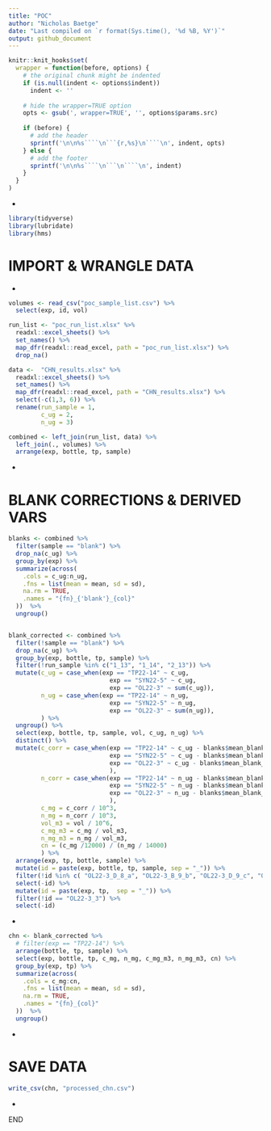 ```yaml
---
title: "POC"
author: "Nicholas Baetge"
date: "Last compiled on `r format(Sys.time(), '%d %B, %Y')`"
output: github_document
---
```


```r
knitr::knit_hooks$set(
  wrapper = function(before, options) {
    # the original chunk might be indented
    if (is.null(indent <- options$indent))
      indent <- ''
    
    # hide the wrapper=TRUE option
    opts <- gsub(', wrapper=TRUE', '', options$params.src)
    
    if (before) {
      # add the header
      sprintf('\n\n%s````\n```{r,%s}\n````\n', indent, opts)
    } else {
      # add the footer
      sprintf('\n\n%s````\n```\n````\n', indent)
    }
  }
)
```

- 

```r
library(tidyverse)
library(lubridate)
library(hms)
```

#############

# IMPORT & WRANGLE DATA

############## 

- 

```r
volumes <- read_csv("poc_sample_list.csv") %>% 
  select(exp, id, vol)

run_list <- "poc_run_list.xlsx" %>% 
  readxl::excel_sheets() %>% 
  set_names() %>% 
  map_dfr(readxl::read_excel, path = "poc_run_list.xlsx") %>% 
  drop_na()

data <-  "CHN_results.xlsx" %>% 
  readxl::excel_sheets() %>% 
  set_names() %>% 
  map_dfr(readxl::read_excel, path = "CHN_results.xlsx") %>% 
  select(-c(1,3, 6)) %>% 
  rename(run_sample = 1,
         c_ug = 2,
         n_ug = 3)

combined <- left_join(run_list, data) %>% 
  left_join(., volumes) %>% 
  arrange(exp, bottle, tp, sample) 
```

-

#############

# BLANK CORRECTIONS & DERIVED VARS

############## 

```r
blanks <- combined %>%
  filter(sample == "blank") %>% 
  drop_na(c_ug) %>% 
  group_by(exp) %>% 
  summarize(across(
    .cols = c_ug:n_ug,
    .fns = list(mean = mean, sd = sd),
    na.rm = TRUE,
    .names = "{fn}_{'blank'}_{col}"
  ))  %>% 
  ungroup()


blank_corrected <- combined %>% 
  filter(!sample == "blank") %>% 
  drop_na(c_ug) %>% 
  group_by(exp, bottle, tp, sample) %>% 
  filter(!run_sample %in% c("1_13", "1_14", "2_13")) %>% 
  mutate(c_ug = case_when(exp == "TP22-14" ~ c_ug,
                            exp == "SYN22-5" ~ c_ug,
                            exp == "OL22-3" ~ sum(c_ug)),
         n_ug = case_when(exp == "TP22-14" ~ n_ug,
                            exp == "SYN22-5" ~ n_ug,
                            exp == "OL22-3" ~ sum(n_ug)),
         ) %>% 
  ungroup() %>% 
  select(exp, bottle, tp, sample, vol, c_ug, n_ug) %>% 
  distinct() %>% 
  mutate(c_corr = case_when(exp == "TP22-14" ~ c_ug - blanks$mean_blank_c_ug[blanks$exp == "TP22-14"],
                            exp == "SYN22-5" ~ c_ug - blanks$mean_blank_c_ug[blanks$exp == "SYN22-5"],
                            exp == "OL22-3" ~ c_ug - blanks$mean_blank_c_ug[blanks$exp == "OL22-3"]
                            ),
         n_corr = case_when(exp == "TP22-14" ~ n_ug - blanks$mean_blank_n_ug[blanks$exp == "TP22-14"],
                            exp == "SYN22-5" ~ n_ug - blanks$mean_blank_n_ug[blanks$exp == "SYN22-5"],
                            exp == "OL22-3" ~ n_ug - blanks$mean_blank_n_ug[blanks$exp == "OL22-3"]
                            ), 
         c_mg = c_corr / 10^3,
         n_mg = n_corr / 10^3,
         vol_m3 = vol / 10^6,
         c_mg_m3 = c_mg / vol_m3,
         n_mg_m3 = n_mg / vol_m3,
         cn = (c_mg /12000) / (n_mg / 14000)
         ) %>% 
  arrange(exp, tp, bottle, sample) %>% 
  mutate(id = paste(exp, bottle, tp, sample, sep = "_")) %>% 
  filter(!id %in% c( "OL22-3_D_8_a", "OL22-3_B_9_b", "OL22-3_D_9_c", "OL22-3_D_10_a", "OL22-3_D_10_b", "OL22-3_D_11_c", "OL22-3_D_12_c")) %>% 
  select(-id) %>% 
  mutate(id = paste(exp, tp,  sep = "_")) %>% 
  filter(!id == "OL22-3_3") %>% 
  select(-id)
```

-

```r
chn <- blank_corrected %>% 
  # filter(exp == "TP22-14") %>% 
  arrange(bottle, tp, sample) %>% 
  select(exp, bottle, tp, c_mg, n_mg, c_mg_m3, n_mg_m3, cn) %>% 
  group_by(exp, tp) %>% 
  summarize(across(
    .cols = c_mg:cn,
    .fns = list(mean = mean, sd = sd),
    na.rm = TRUE,
    .names = "{fn}_{col}"
  ))  %>% 
  ungroup()
```

-

########################### 

# SAVE DATA

########################### 

```r
write_csv(chn, "processed_chn.csv")
```

-

END



